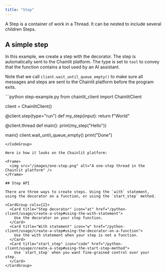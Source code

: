 ```yaml
---
title: "Step"
---
```


A Step is a container of work in a Thread. It can be nested to include several children Steps.

## A simple step

In this example, we create a step with the decorator. The step is automatically sent to the Chainlit platform. The type is set to `tool` to convey that the function contains a tool used by an AI assistant.

Note that we call `client.wait_until_queue_empty()` to make sure all messages and steps are sent to the Chainlit platform before the program exits.

<CodeGroup>
```python step-example.py
from chainlit_client import ChainlitClient

client = ChainlitClient()

@client.step(type="run")
def my_step(input):
    return f"World" 


@client.thread
def main():
    print(my_step("Hello"))


main()
client.wait_until_queue_empty()
print("Done")
```
</CodeGroup>

Here is how it looks on the Chainlit platform:

<Frame>
  <img src="/images/one-step.png" alt="A one-step thread in the Chainlit platform" />
</Frame>

## Step API

There are three ways to create steps. Using the `with` statement, using the decorator on a function, or using the `start_step` method.

<CardGroup cols={2}>
  <Card title="Step decorator" icon="at" href="/python-client/usage/create-a-step#using-the-with-statement">
    Use the decorator on your step function.
  </Card>
  <Card title="With statement" icon="w" href="/python-client/usage/create-a-step#using-the-decorator-on-a-function">
    Use the with statement when your step is not a function.
  </Card>
  <Card title="start_step" icon="code" href="/python-client/usage/create-a-step#using-the-start-step-method">
    Use `start_step` when you want fine-grained control over your step.
  </Card>
</CardGroup>